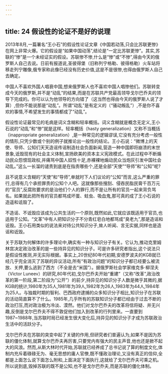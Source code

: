 ```yaml
---
---
---
```

title: 24 假设性的论证不是好的说理
---



2013年8月,一篇署名“王小石”的假设性论证文章《中国若动荡,只会比苏联更惨》在网上非常火爆。它的假设是“如果中国动荡”,结论是“一定比苏联更惨”。其实,苏联的“惨”是一个未经证实的假设。苏联惨不惨,什么是“惨”或“不惨”,得由今天的俄罗斯人自己去说。日前有报道说,圣彼得堡（旧称列宁格勒、彼得格勒）火车站将移走列宁雕像,俄专家称此像已经没有历史价值,这是不是很惨,也得由俄罗斯人自己去确定。

中国人不喜欢外国人唱衰中国,想来俄罗斯人也不喜欢中国人唱惨他们。苏联转变成今天的俄罗斯,并不是“动乱”的结果,而是在苏联共产党最高领导戈尔巴乔夫的领导下完成的。你可以认为他领导的方向错了（这当然也得由今天的俄罗斯人说了才算）,但你不能说那是“动乱”。所谓“动乱”是有定义的（“骚动叛乱”）,不是你不喜欢的事情,不希望发生的事情都成了“动乱”。

假设性论证最常见的毛病是词义含糊和轻率概括。词义含糊就是概念无定义,王小石说的“动乱”和“惨”就是这样。轻率概括（hasty generalization）又称不当概括（inappropriate generalization）,是一种常见的逻辑谬误,它没有充分考虑一般性的情形,只凭少数或个别的例子就推论出一般性的结论。王小石说：“微博上的天使、导师、公知们天天造谣传谣制造社会负面新闻,营造一种中国即将崩溃的末世景象,诋毁现有的社会主义体制,宣扬欧美的资本主义宪政模式。在此过程中不断煽动民众怨恨现政权,并痛骂中国人奴性十足,赤裸裸地煽动民众当炮灰引发中国社会动乱。”这么一长溜的谴责到底是在指责哪些个,还是全部“天使”“导师”和“公知”呢?

且不说意义含糊的“天使”和“导师”,单就时下人们议论的“公知”而言,这么严重的罪行,总得有几个承担罪责的公知个人吧。这就像那些搜刮、侵吞民脂民膏千百万元的“官员”,反腐败要求的是治他们个人的罪行,而不是让所有的官员一起来背负骂名。如果就此把所有的官员都骂成坏蛋、蛀虫、吸血鬼,那可真的成了王小石说的造遥和诋毁了。

不造谣、不诋毁应该成为公共生活的一个原则,既然如此,它就应该既适用于官员,也适用于公知。“文革”中有人把知识分子不分青红皂白地都骂成“臭老九”,那是造谣和诋毁。王小石用类似的说法来对待公共知识分子,耸人听闻、言无实据,同样也是造谣和诋毁。

关于苏联为何解体的许多理论中,确实有一种与知识分子有关。它认为,推动克里姆林宫决定政治改革的是一些持异见的知识分子。可是许多研究者指出,这个说法只是假设性推测,并无实际根据。事实上,20世纪80年代初期,安德罗波夫的KGB就已经几乎完全消灭了苏联的异议活动,所有“有政治问题”的知识分子都已经要么被流放、关押,要么逃到了西方（不全是去“米国”）。据俄罗斯社会学家维克多·柳涅夫（Victor Luneev）的研究,80年代初,戈尔巴乔夫开始“重建”（又称“改革”,政治改革的第一阶段,第二阶段为“公开”）的前夕,持异见的知识分子人数是微乎其微的,据KGB的统计,1980年为35人,1981年为39人,1982年为26人,1983年为44人,1984年为25人。与独裁时期的智利、巴西政府逮捕的众多知识分子相比,知识分子在苏联的活动简直算不了什么。1985年,几乎所有的苏联知识分子都已经由于过去不断的政治打压,而对政治极为冷淡、漠然。他们对戈尔巴乔夫的改革将信将疑、并无兴趣,反倒是戈尔巴乔夫不得不敦促他们加入到改革的行列里来。一直要到1987~1988年,当苏联时局已经发生很大变化后,持异见的知识分子才成为苏联政治生活中的活跃分子。

戈尔巴乔夫在苏联的突变中起了关键的作用,但研究者们普遍认为,如果不是因为苏联的僵化体制,就算戈尔巴乔夫再厉害,只要党内有强大的民主声音,他也还是掀不起大的风浪。然而,从斯大林时代开始,苏联就已经养成了总书记说了算的制度文化,体制内充斥着碌碌无为、毫无思想的庸人官僚,既不懂政治理论,又没有真正的信仰,全都是上面怎么说下面怎么附和,上面决定下面执行,这就给了戈尔巴乔夫可乘之机。所以说到底,毁掉苏联的既不是公知,也不是戈尔巴乔夫,而是苏联的僵化体制。